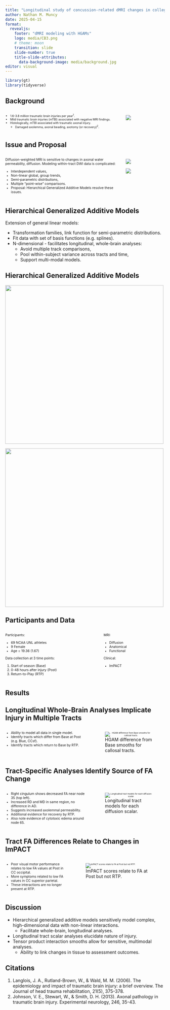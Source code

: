 ```yaml
---
title: "Longitudinal study of concussion-related dMRI changes in college athletes"
author: Nathan M. Muncy
date: 2025-04-15
format: 
  revealjs:
    footer: "dMRI modeling with HGAMs"
    logo: media/CB3.png
    # theme: moon
    transition: slide
    slide-number: true
    title-slide-attributes: 
      data-background-image: media/background.jpg
editor: visual
---
```


```r
library(gt)
library(tidyverse)
```

## Background {background-image="media/background.jpg"}

::::::: columns
::::: {.column width="50%"}
:::: {style="font-size: 65%;"}
::: incremental
-   1.6-3.8 million traumatic brain injuries per year^1^.
-   Mild traumatic brain injuries (mTBI) associated with negative MRI findings.
-   Histologically, mTBI associated with traumatic axonal injury.
    -   Damaged axolemma, axonal beading, axotomy (or recovery)^2^.
:::
::::
:::::

::: {.column width="\"50%"}
![](figures/fig_axonal_pathology.png){.fragment}
:::
:::::::

## Issue and Proposal {background-image="media/background.jpg"}

:::::::: columns
::::: {.column width="50%"}
:::: {style="font-size: 75%;"}
Diffusion-weighted MRI is sensitive to changes in axonal water permeability, diffusion. Modeling within-tract DWI data is complicated:

::: incremental
-   Interdependent values,
-   Non-linear global, group trends,
-   Semi-parametric distributions,
-   Multiple "point-wise" comparisons.
-   Proposal: Hierarchical Generalized Additive Models resolve these issues.
:::
::::
:::::

:::: {.column width="\"50%"}
::: r-stack
![](figures/plot_dist.png)

![](figures/plot_dist_group_smooth.png){.fragment}
:::
::::
::::::::

## [Hierarchical Generalized Additive Models]{.r-fit-text} {background-image="media/background.jpg"}

Extension of general linear models:

::: incremental
-   Transformation families, link function for semi-parametric distributions.
-   Fit data with set of basis functions (e.g. splines).
-   N-dimensional - facilitates longitudinal, whole-brain analyses:
    -   Avoid multiple track comparisons,
    -   Pool within-subject variance across tracts and time,
    -   Support multi-modal models.
:::

## [Hierarchical Generalized Additive Models]{.r-fit-text} {background-image="media/background.jpg"}

::: {layout-ncol="2"}
![](figures/plot_dist_gam_basis.png){width="500"}

![](figures/plot_dist_gam.png){width="500"}
:::

## Participants and Data {background-image="media/background.jpg"}

::::::: columns
:::: {.column width="60%"}
::: {style="font-size: 75%;"}
Participants:

-   69 NCAA UNL athletes
-   9 Female
-   Age = 19.36 (1.67)

Data collection at 3 time points:

1)  Start of season (Base)
2)  0-48 hours after injury (Post)
3)  Return-to-Play (RTP)
:::
::::

:::: {.column width="40%"}
::: {style="font-size: 75%;"}
MRI:

-   Diffusion
-   Anatomical
-   Functional

Clinical:

-   ImPACT
:::
::::
:::::::

## Results {background-image="media/background.jpg"}

## [Longitudinal Whole-Brain Analyses Implicate Injury in Multiple Tracts]{.r-fit-text} {background-image="media/background.jpg"}

::::::: columns
::::: {.column width="50%"}
:::: incremental
::: {style="font-size: 75%;"}
-   Ability to model all data in single model.
-   Identify tracts which differ from Base at Post (e.g. Blue, CCsf).
-   Identify tracts which return to Base by RTP.
:::
::::
:::::

::: {.column width="45%"}
![HGAM difference from Base smooths for callosal tracts.](figures/plot_WB_gams.png){style="font-size: 45%; text-align:center;"}
:::
:::::::

## [Tract-Specific Analyses Identify Source of FA Change]{.r-fit-text} {background-image="media/background.jpg"}

::::::: columns
::::: {.column width="50%"}
:::: incremental
::: {style="font-size: 75%;"}
-   Right cingulum shows decreased FA near node 35 (top left).
-   Increased RD and MD in same region, no difference in AD.
-   Suggests increased axolemmal permeability.
-   Additional evidence for recovery by RTP.
-   Also note evidence of cytotoxic edema around node 65.
:::
::::
:::::

::: {.column width="45%"}
![Longitudinal tract models for each diffusion scalar.](figures/plot_tract_gams.png){style="font-size: 45%; text-align:center;"}
:::
:::::::

## [Tract FA Differences Relate to Changes in ImPACT]{.r-fit-text} {background-image="media/background.jpg"}

::::::: columns
::::: {.column width="40%"}
:::: incremental
::: {style="font-size: 75%;"}
-   Poor visual motor performance relates to low FA values at Post in CC occipital.
-   More symptoms related to low FA values in CC superior parietal.
-   These interactions are no longer present at RTP.
:::
::::
:::::

::: {.column width="60%"}
![ImPACT scores relate to FA at Post but not RTP.](figures/plot_tensor_gams.png){style="font-size: 45%; text-align:center;"}
:::
:::::::

## Discussion {background-image="media/background.jpg"}

::: incremental
-   Hierarchical generalized additive models sensitively model complex, high-dimensional data with non-linear interactions.
    -   Facilitate whole-brain, longitudinal analyses.
-   Longitudinal tract scalar analyses elucidate nature of injury.
-   Tensor product interaction smooths allow for sensitive, multimodal analyses.
    -   Ability to link changes in tissue to assessment outcomes.
:::

## Citations {background-image="media/background.jpg"}

1)  Langlois, J. A., Rutland-Brown, W., & Wald, M. M. (2006). The epidemiology and impact of traumatic brain injury: a brief overview. The Journal of head trauma rehabilitation, 21(5), 375-378.
2)  Johnson, V. E., Stewart, W., & Smith, D. H. (2013). Axonal pathology in traumatic brain injury. Experimental neurology, 246, 35-43.

